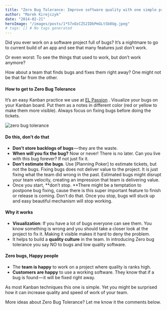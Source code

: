 ```yaml
---
title: "Zero Bug Tolerance: Improve software quality with one simple practice"
author: "Marek Kirejczyk"
date: "2014-02-21"
heroImage: "/images/posts/1*57xOzCZS2IDbPmGLtSb8Ug.jpeg"
# tags: [] # No tags generated
---
```


Did you ever work on a software project full of bugs? It’s a nightmare to go to current build of an app and see that many features just don’t work.

Or even worst: To see the things that used to work, but don’t work anymore?

How about a team that finds bugs and fixes them right away? One might not be that far from the other.

#### How to get to Zero Bug Tolerance
It’s an easy Kanban practice we use at [EL Passion](http://elpassion.com/) . Visualize your bugs on your Kanban board. Put them as a notes in different color (red or yellow to make them more visible). Always focus on fixing bugs before doing the tickets.

![zero bug tolerance](/images/posts/0*sjOFHJc-XHQWcl6o.jpg)

#### Do this, don’t do that

- **Don’t store backlogs of bugs** — they are the waste.
- **When will you fix the bug?** Now or never! There is no later. Can you live with this bug forever? If not just fix it.
- **Don’t estimate the bugs**. Use [Planning Poker]
to estimate tickets, but not the bugs. Fixing bugs does not deliver value to the project. It is just fixing what the team did wrong in the past. Estimated bugs might disrupt your team velocity, creating an impression that team is delivering value.
- Once you start, **don’t stop. **There might be a temptation to postpone bug fixing, cause there is this super important feature to finish or release is coming. Don’t do that. Once you stop, bugs will stuck up and easy beautiful mechanism will stop working.

#### Why it works

- **Visualization**: If you have a lot of bugs everyone can see them. You know something is wrong and you should take a closer look at the project to fix it. Making it visible makes it hard to deny the problem.
- It helps to build a **quality culture** in the team. In introducing Zero bug tolerance you say NO to bugs and low quality software.

#### Zero bugs, Happy people

- The **team is happy** to work on a project where quality is ranks high.
- **Customers are happy** to use a working software. They know that if a bug is found — it will be fixed right away.

As most Kanban techniques this one is simple. Yet you might be surprised how it can increase quality and speed of work of your team.

More ideas about Zero Bug Tolerance? Let me know it the comments below.